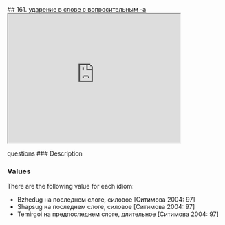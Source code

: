 ## 161. <a href =  'https://agricolamz.github.io/The_Circassian_Isoglosses_Database/161.html'>ударение в слове с вопросительным -a</a><div class='box'><iframe src='https://agricolamz.github.io/The_Circassian_Isoglosses_Database/161.html' width = '400px' height = '300px'></iframe></div>questions
### Description



### Values
There are the following value for each idiom:

* Bzhedug  на последнем слоге, силовое [Ситимова 2004: 97] 
* Shapsug  на последнем слоге, силовое [Ситимова 2004: 97] 
* Temirgoi  на предпоследнем слоге, длительное [Ситимова 2004: 97] 

